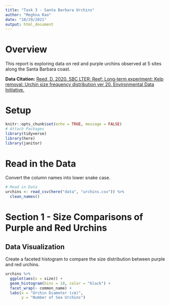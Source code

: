 ```yaml
---
title: "Task 3 - Santa Barbara Urchins"
author: "Meghna Rao"
date: "10/29/2021"
output: html_document
---
```

# Overview

This report is exploring data on red and purple urchins observed at 5 sites along the Santa Barbara coast.

**Data Citation:** [Reed, D. 2020. SBC LTER: Reef: Long-term experiment: Kelp removal: Urchin size frequency distribution ver 20. Environmental Data Initiative.](https://doi.org/10.6073/pasta/5a1e9ef03aa47bd2225c0bb98a02a63b.)

# Setup

```r
knitr::opts_chunk$set(echo = TRUE, message = FALSE)
# Attach Packages
library(tidyverse)
library(here)
library(janitor)
```

# Read in the Data

Convert the column names into lower snake case.

```r
# Read in Data
urchins <- read_csv(here("data", "urchins.csv")) %>% 
  clean_names()
```

# Section 1 - Size Comparisons of Purple and Red Urchins

## Data Visualization

Create a faceted histogram to compare the size distribution between purple and red urchins.

```r
urchins %>% 
  ggplot(aes(x = size)) + 
  geom_histogram(bins = 10, color = "black") +
  facet_wrap(~ common_name) +
  labs(x = "Urchin Diameter (cm)",
       y = "Number of Sea Urchins")
```

